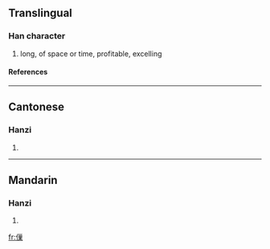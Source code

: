 ==Translingual==
===Han character===
{{Han char|rad=人|as=11|sn=13|four=|canj=人女女木 (OVVD)}}
# long, of space or time, profitable, excelling
====References====
{{Han ref|kx=0115.130|hdz=10215.110|uh=347F|ud=13439}}

----
==Cantonese==
===Hanzi===
{{yue-hanzi|jyut=|y=cheuk3, huk6 jau3 jiu6}}
# {{defn|Cantonese}}

----
==Mandarin==
===Hanzi===
{{cmn-hanzi|pin=[[tiáo]] (tiao2), [[zhào]] (zhao4)|wg=t'iao<sup>2</sup>, chao<sup>4</sup>}}
# {{defn|Mandarin}}

[[fr:㑿]]